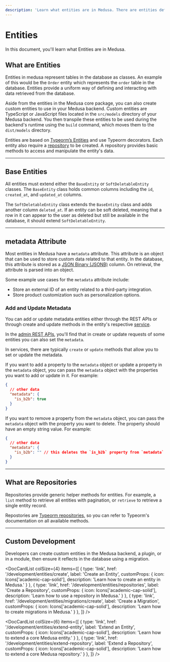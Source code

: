 ```yaml
---
description: 'Learn what entities are in Medusa. There are entities defined in the Medusa backend, and developers can create custom entities.'
---
```



# Entities

In this document, you'll learn what Entities are in Medusa.

## What are Entities

Entities in medusa represent tables in the database as classes. An example of this would be the `Order` entity which represents the `order` table in the database. Entities provide a uniform way of defining and interacting with data retrieved from the database.

Aside from the entities in the Medusa core package, you can also create custom entities to use in your Medusa backend. Custom entities are TypeScript or JavaScript files located in the `src/models` directory of your Medusa backend. You then transpile these entities to be used during the backend's runtime using the `build` command, which moves them to the `dist/models` directory.

Entities are based on [Typeorm’s Entities](https://typeorm.io/entities) and use Typeorm decorators. Each entity also require a [repository](./repositories.md) to be created. A repository provides basic methods to access and manipulate the entity's data.

---

## Base Entities

All entities must extend either the `BaseEntity` or `SoftDeletableEntity` classes. The `BaseEntity` class holds common columns including the `id`, `created_at`, and `updated_at` columns.

The `SoftDeletableEntity` class extends the `BaseEntity` class and adds another column `deleted_at`. If an entity can be soft deleted, meaning that a row in it can appear to the user as deleted but still be available in the database, it should extend `SoftDeletableEntity`.

---

## metadata Attribute

Most entities in Medusa have a `metadata` attribute. This attribute is an object that can be used to store custom data related to that entity. In the database, this attribute is stored as a [JSON Binary (JSONB)](https://www.postgresql.org/docs/current/datatype-json.html#JSON-CONTAINMENT) column. On retrieval, the attribute is parsed into an object.

Some example use cases for the `metadata` attribute include:

- Store an external ID of an entity related to a third-party integration.
- Store product customization such as personalization options.

### Add and Update Metadata

You can add or update metadata entities either through the REST APIs or through create and update methods in the entity's respective [service](../services/overview.mdx).

In the [admin REST APIs](https://docs.medusajs.com/api/admin), you'll find that in create or update requests of some entities you can also set the `metadata`.

In services, there are typically `create` or `update` methods that allow you to set or update the metadata.

If you want to add a property to the `metadata` object or update a property in the `metadata` object, you can pass the `metadata` object with the properties you want to add or update in it. For example:

```json
{
  // other data
  "metadata": {
    "is_b2b": true
  }
}
```

If you want to remove a property from the `metadata` object, you can pass the `metadata` object with the property you want to delete. The property should have an empty string value. For example:

```json
{
  // other data
  "metadata": {
    "is_b2b": "" // this deletes the `is_b2b` property from `metadata`
  }
}
```

---

## What are Repositories

Repositories provide generic helper methods for entities. For example, a `list` method to retrieve all entities with pagination, or `retrieve` to retrieve a single entity record.

Repostories are [Typeorm repositories](https://typeorm.io/working-with-repository), so you can refer to Typeorm's documentation on all available methods.

---

## Custom Development

Developers can create custom entities in the Medusa backend, a plugin, or in a module, then ensure it reflects in the database using a migration.

<DocCardList colSize={4} items={[
  {
    type: 'link',
    href: '/development/entities/create',
    label: 'Create an Entity',
    customProps: {
      icon: Icons['academic-cap-solid'],
      description: 'Learn how to create an entity in Medusa.'
    }
  },
  {
    type: 'link',
    href: '/development/entities/repositories',
    label: 'Create a Repository',
    customProps: {
      icon: Icons['academic-cap-solid'],
      description: 'Learn how to use a repository in Medusa.'
    }
  },
  {
    type: 'link',
    href: '/development/entities/migrations/create',
    label: 'Create a Migration',
    customProps: {
      icon: Icons['academic-cap-solid'],
      description: 'Learn how to create migrations in Medusa.'
    }
  },
]} />

<DocCardList colSize={6} items={[
  {
    type: 'link',
    href: '/development/entities/extend-entity',
    label: 'Extend an Entity',
    customProps: {
      icon: Icons['academic-cap-solid'],
      description: 'Learn how to extend a core Medusa entity.'
    }
  },
  {
    type: 'link',
    href: '/development/entities/extend-repository',
    label: 'Extend a Repository',
    customProps: {
      icon: Icons['academic-cap-solid'],
      description: 'Learn how to extend a core Medusa repository.'
    }
  },
]} />
